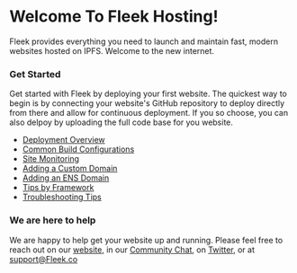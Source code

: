 # Welcome To Fleek Hosting!

Fleek provides everything you need to launch and maintain fast, modern websites hosted on IPFS. Welcome to the new internet.

### Get Started

Get started with Fleek by deploying your first website. The quickest way to begin is by connecting your website's GitHub repository to deploy directly from there and allow for continuous deployment.
If you so choose, you can also delpoy by uploading the full code base for you website.

- [Deployment Overview](/Hosting/SiteDeployment)
- [Common Build Configurations](/Hosting/BuildConfigurations)
- [Site Monitoring](/Hosting/SiteMonitoring)
- [Adding a Custom Domain](/Hosting/CustomDomains)
- [Adding an ENS Domain](/Hosting/ENSDomains)
- [Tips by Framework](/Hosting/Frameworks)
- [Troubleshooting Tips](/Hosting/Troubleshooting)

### We are here to help

We are happy to help get your website up and running. Please feel free to reach out on our [website](https://Fleek.co), in our [Community Chat](https://join.slack.com/t/fleek-public/shared_invite/zt-bxna7y1d-PbVdut4rgHt5jM6Zjg9g9A), on [Twitter](https://twitter.com/FleekHQ), or at support@Fleek.co
